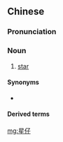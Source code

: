 ==Chinese==
{{zh-forms}}

===Pronunciation===
{{zh-pron
|h=pfs=sên-é
|cat=n
}}

===Noun===
{{zh-noun}}

# {{lb|zh|Hakka}} [[star]]

====Synonyms====
* {{qualifier|Mandarin|Cantonese}} {{zh-l|星星|xīngxing}}

====Derived terms====
{{zh-der|星仔瀉屎}}

{{zh-cat|Astronomy}}

[[mg:星仔]]